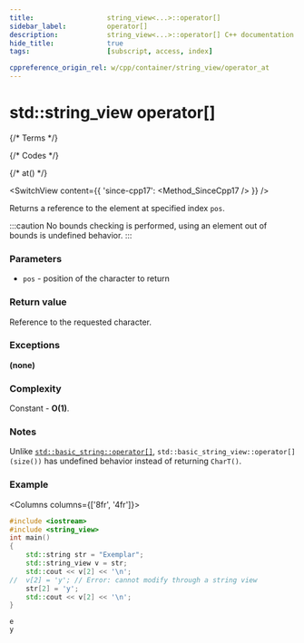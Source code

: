 ```yaml
---
title:					string_view<...>::operator[]
sidebar_label:			operator[]
description:			string_view<...>::operator[] C++ documentation
hide_title:				true
tags:					[subscript, access, index]

cppreference_origin_rel: w/cpp/container/string_view/operator_at
---
```


# std::string_view operator[]


{/* Terms */}

{/* Codes */}

{/* at() */}

<SwitchView content={{
	'since-cpp17': <Method_SinceCpp17 />
}} />

Returns a <Tooltip title={Term_ContAlias_Reference}>reference</Tooltip> to the element at specified index `pos`.

:::caution
No bounds checking is performed, using an element out of bounds is <Tooltip title={Term_UndefinedBehaviour}>undefined behavior</Tooltip>.
:::

### Parameters

- `pos` - position of the character to return

### Return value

Reference to the requested character.

### Exceptions

**(none)**

### Complexity

Constant - **O(1)**.

### Notes

Unlike [`std::basic_string::operator[]`](../string/operator_subscript.mdx), `std::basic_string_view::operator[](size())` has <Tooltip title={Term_UndefinedBehaviour}>undefined behavior</Tooltip> instead of returning `CharT()`.

### Example

<Columns columns={['8fr', '4fr']}>
<div>

```cpp title='Main.cpp' showLineNumbers
#include <iostream>
#include <string_view>
int main()
{
    std::string str = "Exemplar";
    std::string_view v = str;
    std::cout << v[2] << '\n';
//  v[2] = 'y'; // Error: cannot modify through a string view
    str[2] = 'y';
    std::cout << v[2] << '\n';
}
```

</div>
<div>

```plaintext title="Output"
e
y
```

</div>
</Columns>
